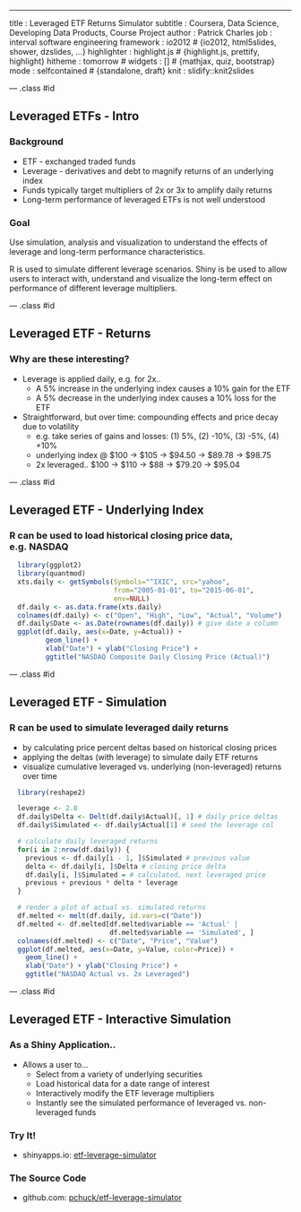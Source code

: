 ---
title       : Leveraged ETF Returns Simulator
subtitle    : Coursera, Data Science, Developing Data Products, Course Project
author      : Patrick Charles
job         : interval software engineering
framework   : io2012        # {io2012, html5slides, shower, dzslides, ...}
highlighter : highlight.js  # {highlight.js, prettify, highlight}
hitheme     : tomorrow      # 
widgets     : []            # {mathjax, quiz, bootstrap}
mode        : selfcontained # {standalone, draft}
knit        : slidify::knit2slides

--- .class #id 

## Leveraged ETFs - Intro

### Background

* ETF - exchanged traded funds
* Leverage - derivatives and debt to magnify returns of an underlying index
* Funds typically target multipliers of 2x or 3x to amplify daily returns
* Long-term performance of leveraged ETFs is not well understood

### Goal

Use simulation, analysis and visualization to understand the effects of
leverage and long-term performance characteristics.

R is used to simulate different leverage scenarios. Shiny is 
be used to allow users to interact with, understand
and visualize the long-term effect on performance of different
leverage multipliers.

--- .class #id

## Leveraged ETF - Returns

### Why are these interesting?

 * Leverage is applied daily, e.g. for 2x.. 
   * A 5% increase in the underlying index causes a 10% gain for the ETF
   * A 5% decrease in the underlying index causes a 10% loss for the ETF

 * Straightforward, but over time: compounding effects and price decay due to volatility
   * e.g. take series of gains and losses: (1) 5%, (2) -10%, (3) -5%, (4) +10%
   * underlying index @ $100 -> $105 -> $94.50 -> $89.78 -> $98.75
   * 2x leveraged.. $100 -> $110 -> $88 -> $79.20 -> $95.04

--- .class #id 

## Leveraged ETF - Underlying Index

### R can be used to load historical closing price data, e.g. NASDAQ 

```r
  library(ggplot2)
  library(quantmod)
  xts.daily <- getSymbols(Symbols="^IXIC", src="yahoo",
                          from="2005-01-01", to="2015-06-01",
                          env=NULL)
  df.daily <- as.data.frame(xts.daily)
  colnames(df.daily) <- c("Open", "High", "Low", "Actual", "Volume")
  df.daily$Date <- as.Date(rownames(df.daily)) # give date a column
  ggplot(df.daily, aes(x=Date, y=Actual)) + 
         geom_line() + 
         xlab("Date") + ylab("Closing Price") +
         ggtitle("NASDAQ Composite Daily Closing Price (Actual)")
```

--- .class #id 

## Leveraged ETF - Simulation

### R can be used to simulate leveraged daily returns
* by calculating price percent deltas based on historical closing prices
* applying the deltas (with leverage) to simulate daily ETF returns
* visualize cumulative leveraged vs. underlying (non-leveraged) returns over time

```r
  library(reshape2)

  leverage <- 2.0
  df.daily$Delta <- Delt(df.daily$Actual)[, 1] # daily price deltas
  df.daily$Simulated <- df.daily$Actual[1] # seed the leverage col

  # calculate daily leveraged returns
  for(i in 2:nrow(df.daily)) { 
    previous <- df.daily[i - 1, ]$Simulated # previous value
    delta <- df.daily[i, ]$Delta # closing price delta
    df.daily[i, ]$Simulated = # calculated, next leveraged price
    previous + previous * delta * leverage
  }

  # render a plot of actual vs. simulated returns
  df.melted <- melt(df.daily, id.vars=c("Date"))
  df.melted <- df.melted[df.melted$variable == 'Actual' |
                         df.melted$variable == 'Simulated', ]
  colnames(df.melted) <- c("Date", "Price", "Value")
  ggplot(df.melted, aes(x=Date, y=Value, color=Price)) +
    geom_line() + 
    xlab("Date") + ylab("Closing Price") +
    ggtitle("NASDAQ Actual vs. 2x Leveraged")
```

--- .class #id

## Leveraged ETF - Interactive Simulation

### As a Shiny Application..

* Allows a user to...
  * Select from a variety of underlying securities
  * Load historical data for a date range of interest
  * Interactively modify the ETF leverage multipliers
  * Instantly see the simulated performance of leveraged vs. non-leveraged funds

### Try It!
* shinyapps.io: [etf-leverage-simulator](https://pchuck.shinyapps.io/etf-leverage-simulator)

### The Source Code
* github.com: [pchuck/etf-leverage-simulator](https://github.com/pchuck/etf-leverage-simulator)

